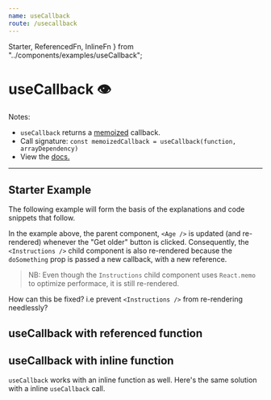 ```yaml
---
name: useCallback
route: /usecallback
---
```


  Starter,
  ReferencedFn,
  InlineFn
} from "../components/examples/useCallback";

# useCallback 👁

Notes:
 - `useCallback` returns a [memoized](https://en.wikipedia.org/wiki/Memoization) callback. 
 - Call signature: `const memoizedCallback = useCallback(function, arrayDependency)`
 -  View the [docs.](https://reactjs.org/docs/hooks-reference.html#usecallback)
--- 

## Starter Example
The following example will form the basis of the explanations and code snippets that follow.

<Editor noInline code={Starter} />

In the example above, the parent component, `<Age />` is updated (and re-rendered) whenever the "Get older" button is clicked.
Consequently, the `<Instructions />` child component is also re-rendered because the `doSomething` prop is passed a
new callback, with a new reference.

> NB: Even though the `Instructions` child component uses `React.memo` to optimize performace, it is still re-rendered.

How can this be fixed? i.e prevent `<Instructions />` from re-rendering needlessly?

## useCallback with referenced function

<Editor noInline code={ReferencedFn} />

## useCallback with inline function
`useCallback` works with an inline function as well. Here's the same solution with a inline `useCallback` call.

<Editor noInline code={InlineFn} />


